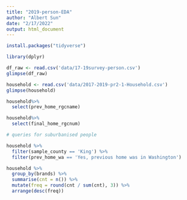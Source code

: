 ```yaml
---
title: "2019-person-EDA"
author: "Albert Sun"
date: "2/17/2022"
output: html_document
---
```


```r
install.packages("tidyverse")
```

```r
library(dplyr)
```


```r
df_raw <- read.csv('data/17-19survey-person.csv')
glimpse(df_raw)
```

```r
household <- read.csv('data/2017-2019-pr2-1-Household.csv')
glimpse(household)
```

```r
household%>%
  select(prev_home_rgcname) 
```
```r
household%>%
  select(final_home_rgcnum) 

```


```r
# queries for suburbanised people

household %>%
  filter(sample_county == 'King') %>%
  filter(prev_home_wa == 'Yes, previous home was in Washington')
```


```r
household %>%
  group_by(brands) %>%
  summarise(cnt = n()) %>%
  mutate(freq = round(cnt / sum(cnt), 3)) %>% 
  arrange(desc(freq))
```

